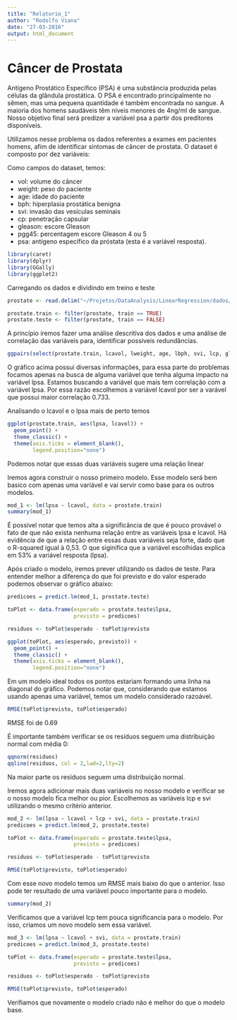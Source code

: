 ```yaml
---
title: "Relatorio_1"
author: "Rodolfo Viana"
date: "27-03-2016"
output: html_document
---
```


# Câncer de Prostata

Antígeno Prostático Específico (PSA) é uma substância produzida pelas células da glândula prostática. O PSA é encontrado principalmente no sêmen, mas uma pequena quantidade é também encontrada no sangue. A maioria dos homens saudáveis têm níveis menores de 4ng/ml de sangue. Nosso objetivo final será predizer a variável psa a partir dos preditores disponíveis. 

Utilizamos nesse problema os dados referentes a exames em pacientes homens, afim de identificar sintomas de câncer de prostata. O dataset é composto por dez variáveis:

Como campos do dataset, temos:

* vol: volume do câncer
* weight:  peso do paciente
* age: idade do paciente
* bph: hiperplasia prostática benigna
* svi: invasão das vesículas seminais
* cp: penetração capsular
* gleason: escore Gleason
* pgg45: percentagem escore Gleason 4 ou 5
* psa: antígeno específico da próstata (esta é a variável resposta).

```r
library(caret)
library(dplyr)
library(GGally)
library(ggplot2)

```

Carregando os dados e dividindo em treino e teste

```r
prostate <- read.delim("~/Projetos/DataAnalysis/LinearRegression/dados/prostate.data")

prostate.train <- filter(prostate, train == TRUE)
prostate.teste <- filter(prostate, train == FALSE)
```

A princípio iremos fazer uma análise descritiva dos dados e uma análise de correlação das variáveis para, identificar possíveis redundâncias. 

```r
ggpairs(select(prostate.train, lcavol, lweight, age, lbph, svi, lcp, gleason, pgg45, lpsa))
```

O gráfico acima possui diversas informações, para essa parte do problemas focamos apenas na busca de alguma variável que tenha alguma impacto na variável lpsa. Estamos buscando a variável que mais tem correlação com a variável lpsa. Por essa razão escolhemos a variável lcavol por ser a varável que possui maior correlação 0.733.

Analisando o lcavol e o lpsa mais de perto temos

```r
ggplot(prostate.train, aes(lpsa, lcavol)) +
  geom_point() + 
  theme_classic() +
  theme(axis.ticks = element_blank(),
        legend.position="none")
```

Podemos notar que essas duas variáveis sugere uma relação linear

Iremos agora construir o nosso primeiro modelo. Esse modelo será bem basico com apenas uma variável e vai servir como base para os outros modelos.

```r
mod_1 <- lm(lpsa ~ lcavol, data = prostate.train)
summary(mod_1)
```

É possível notar que temos alta a significância de que é pouco provável o fato de que não exista nenhuma relação entre as variáveis lpsa e lcavol. Há evidência de que a relação entre essas duas variáveis seja forte, dado que o R-squared igual à 0,53. O que siginifica que a variável escolhidas explica em 53% a variável resposta (lpsa). 

Após criado o modelo, iremos prever utilizando os dados de teste. Para entender melhor a diferença do que foi previsto e do valor esperado podemos observar o gráfico abaixo:

```r
predicoes = predict.lm(mod_1, prostate.teste)

toPlot <- data.frame(esperado = prostate.teste$lpsa, 
                     previsto = predicoes)

residuos <- toPlot$esperado - toPlot$previsto

ggplot(toPlot, aes(esperado, previsto)) +
  geom_point() + 
  theme_classic() +  
  theme(axis.ticks = element_blank(),
        legend.position="none")
```

Em um modelo ideal todos os pontos estariam formando uma linha na diagonal do gráfico. Podemos notar que, considerando que estamos usando apenas uma variável, temos um modelo considerado razoável. 

```r
RMSE(toPlot$previsto, toPlot$esperado)
```

RMSE foi de 0.69

É importante também verificar se os resíduos seguem uma distribuição normal com média 0:

```r
qqnorm(residuos)
qqline(residuos, col = 2,lwd=2,lty=2)
```

Na maior parte os resíduos seguem uma distribuição normal. 

Iremos agora adicionar mais duas variáveis no nosso modelo e verificar se o nosso modelo fica melhor ou pior. Escolhemos as variáveis lcp e svi utilizando o mesmo critério anterior.

```r
mod_2 <- lm(lpsa ~ lcavol + lcp + svi, data = prostate.train)
predicoes = predict.lm(mod_2, prostate.teste)

toPlot <- data.frame(esperado = prostate.teste$lpsa, 
                     previsto = predicoes)

residuos <- toPlot$esperado - toPlot$previsto

RMSE(toPlot$previsto, toPlot$esperado)
```

Com esse novo modelo temos um RMSE mais baixo do que o anterior. Isso pode ter resultado de uma variável pouco importante para o  modelo.

```r
summary(mod_2)
```

Verificamos que a variável lcp tem pouca significancia para o modelo. Por isso, criamos um novo modelo sem essa variável. 

```r
mod_3 <- lm(lpsa ~ lcavol + svi, data = prostate.train)
predicoes = predict.lm(mod_3, prostate.teste)

toPlot <- data.frame(esperado = prostate.teste$lpsa, 
                     previsto = predicoes)

residuos <- toPlot$esperado - toPlot$previsto

RMSE(toPlot$previsto, toPlot$esperado)
```

Verifiamos que novamente o modelo criado não é melhor do que o modelo base. 